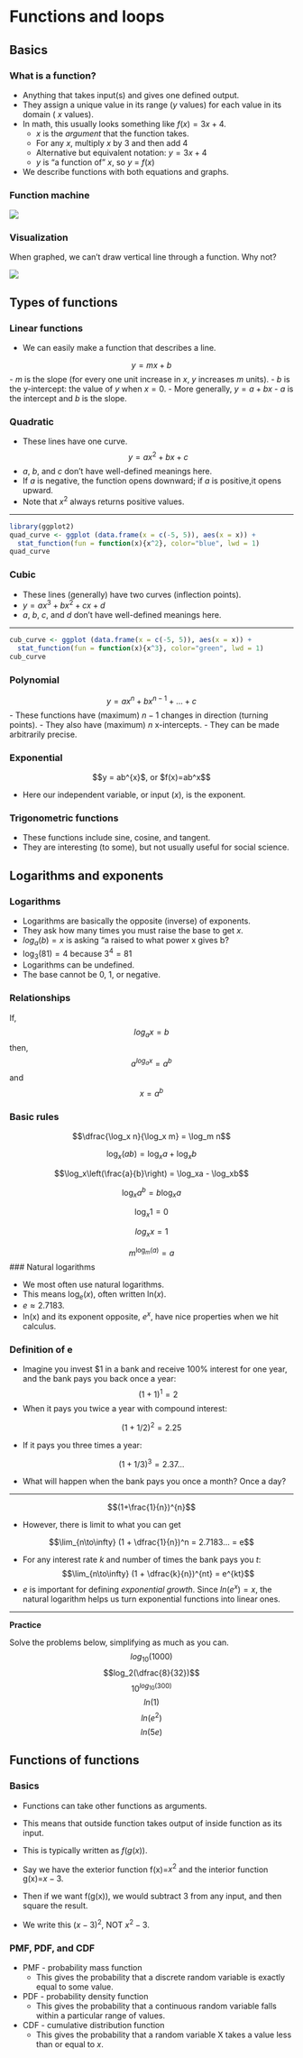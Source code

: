 # Functions and loops

## Basics

### What is a function?

-   Anything that takes input(s) and gives one defined output.
-   They assign a unique value in its range ($y$ values) for each value in its domain ( $x$ values).
-   In math, this usually looks something like $f(x) = 3x + 4$.
    -   $x$ is the *argument* that the function takes.
    -   For any $x$, multiply $x$ by 3 and then add 4
    -   Alternative but equivalent notation: $y = 3x + 4$
    -   $y$ is "a function of" $x$, so $y$ = $f(x)$
-   We describe functions with both equations and graphs.

### Function machine

![](assets/images/Function_machine.jpg)

### Visualization

When graphed, we can't draw vertical line through a function. Why not?

![](assets/images/function_notfunction.jpg)

## Types of functions

### Linear functions

-   We can easily make a function that describes a line.

$$y=mx+b$$ - $m$ is the slope (for every one unit increase in $x$, $y$ increases $m$ units). - $b$ is the y-intercept: the value of $y$ when $x=0$. - More generally, $y=a+bx$ - $a$ is the intercept and $b$ is the slope.

### Quadratic

-   These lines have one curve. $$y=ax^2 + bx + c$$
-   $a$, $b$, and $c$ don't have well-defined meanings here.
-   If $a$ is negative, the function opens downward; if $a$ is positive,it opens upward.
-   Note that $x^2$ always returns positive values.

------------------------------------------------------------------------

```r
library(ggplot2)
quad_curve <- ggplot (data.frame(x = c(-5, 5)), aes(x = x)) +
  stat_function(fun = function(x){x^2}, color="blue", lwd = 1) 
quad_curve
```

### Cubic

-   These lines (generally) have two curves (inflection points).
-   $y=ax^3 + bx^2 + cx +d$
-   $a$, $b$, $c$, and $d$ don't have well-defined meanings here.

------------------------------------------------------------------------

```r
cub_curve <- ggplot (data.frame(x = c(-5, 5)), aes(x = x)) +
  stat_function(fun = function(x){x^3}, color="green", lwd = 1) 
cub_curve
```

### Polynomial

$$y=ax^n + bx^{n-1} + ... + c$$ - These functions have (maximum) $n-1$ changes in direction (turning points). - They also have (maximum) $n$ x-intercepts. - They can be made arbitrarily precise.

### Exponential

$$y = ab^{x}$, or $f(x)=ab^x$$

-   Here our independent variable, or input ($x$), is the exponent.

### Trigonometric functions

-   These functions include sine, cosine, and tangent.
-   They are interesting (to some), but not usually useful for social science.

## Logarithms and exponents

### Logarithms

-   Logarithms are basically the opposite (inverse) of exponents.
-   They ask how many times you must raise the base to get $x$.
-   $log_a(b)=x$ is asking "a raised to what power x gives b?
-   $\log_3(81) = 4$ because $3^4=81$
-   Logarithms can be undefined.
-   The base cannot be 0, 1, or negative.

### Relationships

If, $$ log_ax=b$$ then, $$a^{log_{a}x}=a^b$$ and $$x=a^b$$

### Basic rules

$$\dfrac{\log_x n}{\log_x m} = \log_m n$$

$$\log_x(ab) = \log_xa + \log_xb $$

$$\log_x\left(\frac{a}{b}\right) = \log_xa - \log_xb$$

$$\log_xa^b = b \log_x a$$

$$\log_x 1 = 0$$

$$log_{x}x=1$$

$$m^{\log_m(a)} = a$$ \### Natural logarithms

-   We most often use natural logarithms.
-   This means log$_e(x)$, often written ln$(x)$.
-   $e \approx 2.7183$.
-   ln(x) and its exponent opposite, $e^x$, have nice properties when we hit calculus.

### Definition of e

-   Imagine you invest \$1 in a bank and receive 100% interest for one year, and the bank pays you back once a year: $$(1+1)^1= 2$$
-   When it pays you twice a year with compound interest:

$$(1+1/2)^2=2.25$$

-   If it pays you three times a year:

$$(1+1/3)^3=2.37...$$

-   What will happen when the bank pays you once a month? Once a day?

------------------------------------------------------------------------

$$(1+\frac{1}{n})^{n}$$

-   However, there is limit to what you can get

$$\lim_{n\to\infty} (1 + \dfrac{1}{n})^n = 2.7183... = e$$

-   For any interest rate $k$ and number of times the bank pays you $t$: $$\lim_{n\to\infty} (1 + \dfrac{k}{n})^{nt} = e^{kt}$$
-   $e$ is important for defining *exponential growth*. Since $ln(e^x) = x$, the natural logarithm helps us turn exponential functions into linear ones.

------------------------------------------------------------------------

**Practice**

Solve the problems below, simplifying as much as you can. $$log_{10}(1000)$$ $$log_2(\dfrac{8}{32})$$ $$10^{log_{10}(300)}$$ $$ln(1)$$ $$ln(e^2)$$ $$ln(5e)$$

## Functions of functions

### Basics

-   Functions can take other functions as arguments.

-   This means that outside function takes output of inside function as its input.

-   This is typically written as $f(g(x))$.

-   Say we have the exterior function f(x)=$x^2$ and the interior function g(x)=$x-3$.

-   Then if we want f(g(x)), we would subtract 3 from any input, and then square the result.

-   We write this $(x-3)^2$, NOT $x^2-3$.

### PMF, PDF, and CDF

-   PMF - probability mass function
    -   This gives the probability that a discrete random variable is exactly equal to some value.
-   PDF - probability density function
    -   This gives the probability that a continuous random variable falls within a particular range of values.
-   CDF - cumulative distribution function
    -   This gives the probability that a random variable X takes a value less than or equal to $x$.
